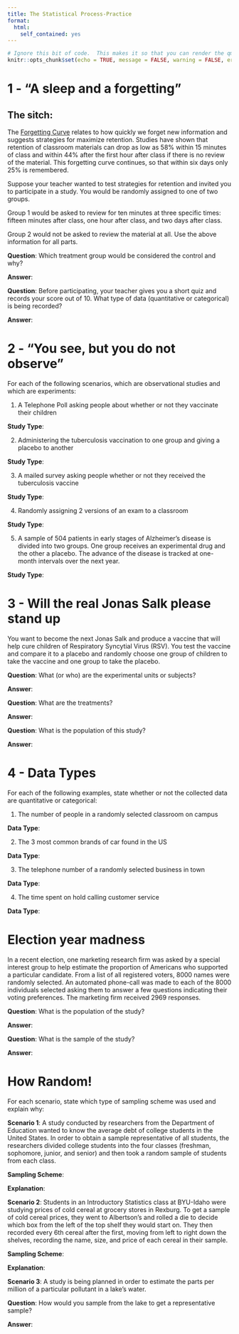 ```yaml
---
title: The Statistical Process-Practice
format:
  html:
    self_contained: yes
---
```

```r
# Ignore this bit of code.  This makes it so that you can render the qmd file even when there are errors in your code.
knitr::opts_chunk$set(echo = TRUE, message = FALSE, warning = FALSE, error = TRUE)
```



# 1 - "A sleep and a forgetting"

## The sitch:

The [Forgetting Curve](https://youtu.be/UpAq9EZpL5A?si=Y_wNRFDpaM1WsZKW) relates to how quickly we forget new information and suggests strategies for maximize retention.  Studies have shown that retention of classroom materials can drop as low as 58% within 15 minutes of class and within 44% after the first hour after class if there is no review of the material. This forgetting curve continues, so that within six days only 25% is remembered. 

Suppose your teacher wanted to test strategies for retention and invited you to participate in a study.  You would be randomly assigned to one of two groups.

Group 1 would be asked to review for ten minutes at three specific times: fifteen minutes after class, one hour after class, and two days after class.

Group 2 would not be asked to review the material at all.
Use the above information for all parts.

__Question__:  Which treatment group would be considered the control and why?

__Answer__:

__Question__:  Before participating, your teacher gives you a short quiz and records your score out of 10.  What type of data (quantitative or categorical) is being recorded? 

__Answer__:

# 2 - "You see, but you do not observe"

For each of the following scenarios, which are observational studies and which are experiments:

1. A Telephone Poll asking people about whether or not they vaccinate their children

__Study Type__:

2. Administering the tuberculosis vaccination to one group and giving a placebo to another

__Study Type__:


3. A mailed survey asking people whether or not they received the tuberculosis vaccine

__Study Type__:

4. Randomly assigning 2 versions of an exam to a classroom

__Study Type__:

5. A sample of 504 patients in early stages of Alzheimer's disease is divided into two groups.  One group receives an experimental drug and the other a placebo.  The advance of the disease is tracked at one-month intervals over the next year.

__Study Type__:

# 3 - Will the real Jonas Salk please stand up

You want to become the next Jonas Salk and produce a vaccine that will help cure children of Respiratory Syncytial Virus (RSV).  You test the vaccine and compare it to a placebo and randomly choose one group of children to take the vaccine and one group to take the placebo.  

__Question__: What (or who) are the experimental units or subjects?

__Answer__:  


__Question__: What are the treatments?

__Answer__:  


__Question__: What is the population of this study?

__Answer__:  


# 4 - Data Types

For each of the following examples, state whether or not the collected data are quantitative or categorical:

1. The number of people in a randomly selected classroom on campus

__Data Type__:  

2. The 3 most common brands of car found in the US

__Data Type__:  

3. The telephone number of a randomly selected business in town

__Data Type__:  

4. The time spent on hold calling customer service

__Data Type__:  


# Election year madness

In a recent election, one marketing research firm was asked by a special interest group to help estimate the proportion of Americans who supported a particular candidate.  From a list of all registered voters, 8000 names were randomly selected. An automated phone-call was made to each of the 8000 individuals selected asking them to answer a few questions indicating their voting preferences. The marketing firm received 2969 responses. 

__Question__:  What is the population of the study?

__Answer__:  

__Question__:  What is the sample of the study?

__Answer__:  


# How Random!

For each scenario, state which type of sampling scheme was used and explain why:

__Scenario 1__:  A study conducted by researchers from the Department of Education wanted to know the average debt of college students in the United States. In order to obtain a sample representative of all students, the researchers divided college students into the four classes (freshman, sophomore, junior, and senior) and then took a random sample of students from each class. 

__Sampling Scheme__:

__Explanation__:  


__Scenario 2__: Students in an Introductory Statistics class at BYU-Idaho were studying prices of cold cereal at grocery stores in Rexburg. To get a sample of cold cereal prices, they went to Albertson's and rolled a die to decide which box from the left of the top shelf they would start on. They then recorded every 6th cereal after the first, moving from left to right down the shelves, recording the name, size, and price of each cereal in their sample. 

__Sampling Scheme__:

__Explanation__:    


__Scenario 3__: A study is being planned in order to estimate the parts per million of a particular pollutant in a lake's water. 

__Question__:  How would you sample from the lake to get a representative sample?

__Answer__:

